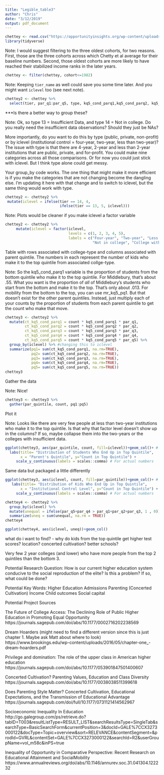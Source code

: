 ```yaml
---
title: "Legible_table3"
author: "Chris"
date: "3/12/2019"
output: pdf_document
---
```



```r
chettey <- read.csv("https://opportunityinsights.org/wp-content/uploads/2018/04/mrc_table3.csv")
library(tidyverse)
```

Note: I would suggest filtering to the three oldest cohorts, for two reasons. First, those are the three cohorts across which Chetty et al average for their baseline numbers. Second, those oldest cohorts are more likely to have reached their stabilized income ranks in the later years.

```r
chettey <- filter(chettey, cohort<=1982)
```

Note: Keeping `tier_name` as well could save you some time later. And you might want `iclevel` too (see next note).

```r
chettey2 <- chettey %>%
  select(tier, par_q1:par_q5, type, kq5_cond_parq1,kq5_cond_parq2, kq5_cond_parq3,kq5_cond_parq4,kq5_cond_parq5,count, tier_name, iclevel)
```

***Is there a better way to group these? 

Note: Ok, so type 13 = Insufficient Data, and type 14 = Not in college. Do you really need the insufficient data observations? Should they just be NAs? 

More importantly, do you want to do this by type (public, private, non-profit) or by iclevel (institutional control = four-year, two-year, less than two-year)? The issue with type is that there are 4-year, 2-year and less than 2-year institutions that are public, private, and for-profit. You could make nine categories across all those comparisons. Or for now you could just stick with iclevel. But I think type alone could get messy.

Your group_by code works. The one thing that might make it more efficient is if you make the categories that are not changing become the dangling else. I'm updating it here with that change and to switch to iclevel, but the same thing would work with type.

```r
chettey2 <- chettey2 %>%
 mutate(iclevel = ifelse(tier == 14, 4,
                         ifelse(tier == 13, 5, iclevel)))
```

Note: Plots would be cleaner if you make iclevel a factor variable

```r
chettey2 <- chettey2 %>%
     mutate(iclevel = factor(iclevel,
                             levels = c(1, 2, 3, 4, 5),
                             labels = c("Four-year", "Two-year", "Less than Two-year",
                                        "Not in college", "College with insufficient data")))
```

Table with rows associated with college-type and columns associated with parent quintile. The numbers in each represent the number of kids who make it to the top quintile from associated collge-type.

Note: So the kq5_cond_parq1 variable is the proportion of students from the bottom quintile who make it to the top quintile. For Middlebury, that's about .55. What you want is the proportion of *all* of Middlebury's students who start from the bottom and make it to the top. That's only about .013. For mobility from the bottom to the top, you can use mr_kq5_pq1. But that doesn't exist for the other parent quintiles. Instead, just multiply each of your counts by the proportion of students from each parent quintile to get the count who make that move.

```r
chettey3 <- chettey2 %>%
  mutate(ct_kq5_cond_parq1 = count * kq5_cond_parq1 * par_q1,
         ct_kq5_cond_parq2 = count * kq5_cond_parq2 * par_q2,
         ct_kq5_cond_parq3 = count * kq5_cond_parq3 * par_q3,
         ct_kq5_cond_parq4 = count * kq5_cond_parq4 * par_q4, 
         ct_kq5_cond_parq5 = count * kq5_cond_parq5 * par_q5) %>%
  group_by(iclevel) %>% #changing this to iclevel
  summarize(pq1= sum(ct_kq5_cond_parq1, na.rm=TRUE),
            pq2= sum(ct_kq5_cond_parq2, na.rm=TRUE),
            pq3= sum(ct_kq5_cond_parq3, na.rm=TRUE),
            pq4= sum(ct_kq5_cond_parq4, na.rm=TRUE),
            pq5= sum(ct_kq5_cond_parq5, na.rm=TRUE))
chettey3
```

Gather the data

Note: Nice!

```r
chettey3 <- chettey3 %>%
  gather(par_quintile, count, pq1:pq5)
```

Plot it

Note: Looks like there are very few people at less than two-year institutions who make it to the top quintile. Is that why that factor level doesn't show up in the columns? If so, maybe collapse them into the two-years or the colleges with insufficient data.

```r
ggplot(chettey3, aes(par_quintile, count, fill=iclevel))+geom_col()+ # changed type to iclevel
  labs(title= "Distribution of Students Who End Up in Top Quintile",
       x = "Parent's Quintile", y="Count in Top Quintile") +
     scale_y_continuous(labels = scales::comma) # For actual numbers
```

Same data but packaged a little differently
```r
ggplot(chettey3, aes(iclevel, count, fill=par_quintile))+geom_col()+ # changed type to iclevel
   labs(title= "Distribution of Kids Who End Up in Top Quintile",
       x = "Institutional Control Level", y="Count in Top Quintile") + # changed x label
     scale_y_continuous(labels = scales::comma) # For actual numbers
```

```r
chettey4 <- chettey2 %>%
  group_by(iclevel) %>%
  mutate(unequal = ifelse(par_q5+par_q4 > par_q1+par_q2+par_q3, 1 , 0)) %>%
  summarize(uneq = sum(unequal, na.rm = TRUE))
chettey4

ggplot(chettey4, aes(iclevel, uneq))+geom_col()
```

what do i want to find?
- why do kids from the top quintile get higher test scores?
    location? concerted cultivation? better schools?


Very few 2 year colleges (and lower) who have more people from the top 2 quintiles than the bottom 3. 


Potential Research Question: 
How is our current higher education system conducive to the social reproduction of the elite? Is this a problem? If so, what could be done?

Potential Key Words:
Higher Education
Admissions
Parenting (Concerted Cultivation)
Income
Child outcomes
Social capital

Potential Project Sources

The Future of College Access: The Declining Role of Public Higher Education in Promoting Equal Opportunity
https://journals.sagepub.com/doi/abs/10.1177/0002716202238569


Dream Hoarders (might need to find a different version since this is just chapter 1. Maybe ask Matt about where to look)
https://www.brookings.edu/wp-content/uploads/2016/05/chapter-one_-dream-hoarders.pdf


Privilege and domination: The role of the upper class in American higher education
https://journals.sagepub.com/doi/abs/10.1177/053901847501400607


Concerted Cultivation? Parenting Values, Education and Class Diversity
https://journals.sagepub.com/doi/abs/10.1177/0038038511399618


Does Parenting Style Matter? Concerted Cultivation, Educational Expectations, and the Transmission of Educational Advantage
https://journals.sagepub.com/doi/full/10.1177/0731121414562967


Socioeconomic Inequality In Education
http://go.galegroup.com/ps/retrieve.do?tabID=T003&resultListType=RESULT_LIST&searchResultsType=SingleTab&searchType=BasicSearchForm&currentPosition=3&docId=GALE%7CCX3273000122&docType=Topic+overview&sort=RELEVANCE&contentSegment=&prodId=GVRL&contentSet=GALE%7CCX3273000122&searchId=R2&userGroupName=vol_m58c&inPS=true

Inequality of Opportunity in Comparative Perspective: Recent Research on Educational Attainment and SocialMobility
https://www.annualreviews.org/doi/abs/10.1146/annurev.soc.31.041304.122232







